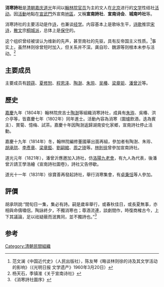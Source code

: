 '''消寒詩社'''是[[清朝|清朝]][[嘉庆|嘉庆]][[道光|道光]]年间以[[翰林院|翰林院]][[官员|官员]]为主的文人在[[北京|北京]]进行的[[文学|文学]]性结社[[活动|活动]]。因[[活動|活動]]地點在[[宣武門|宣武門]]外宣南[[地區|地區]]，又稱'''宣南詩社'''、'''宣南诗会'''、'''城南吟社'''等。

消寒詩社的主要活动是作[[诗|诗]]，也兼谈[[经学|经学]]。内容基本上是歌咏生平，[[诗歌|诗歌]]推崇[[宋诗|宋诗]]，[[散文|散文]]宗[[桐城派|桐城派]]，总体上是[[保守|保守]]的。

这个组织曾经被误认为维新的先声，甚至南社的先驱，具有反帝国主义性质。<ref>范文澜《中国近代史》（人民出版社），陈友琴《略谈林则徐的诗及其文学活动的影响》（《光明日报 文学遗产》1960年3月20日）</ref>事实上，虽然林则徐曾短时加入，但关系并不深。龚自珍、魏源等则根本未参与活动。<ref>杨天石，季镇淮《关于宣南诗社》</ref>

==主要成员==
主要成员有[[顾莼|顾莼]]、[[夏修恕|夏修恕]]、[[程恩泽|程恩泽]]、[[陶澍|陶澍]]、[[朱珔|朱珔]]、[[吴椿|吴椿]]、[[梁章钜|梁章钜]]、[[潘曾沂|潘曾沂]]等。

==歷史==
[[嘉慶|嘉慶]]九年（1804年）翰林院庶吉士[[陶澍|陶澍]]等組織消寒詩社，成員有[[朱珔|朱珔]]、吳椿、洪介亭等，皆嘉慶七年（1802年）同年進士。活動內容為消寒（圍爐飲酒，迭為賓主）、賞菊、憶梅、試茶。嘉慶十年因陶澍返歸湖南安化家鄉，宣南詩社停止活動。

嘉慶十九年（1814年）冬，翰林院編修董國華出面再組，參加者有陶澍、朱珔、[[胡承珙|胡承珙]]、[[李彥章|李彥章]]、[[梁章鉅|梁章鉅]]、[[劉嗣綰|劉嗣綰]]、[[周之琦|周之琦]]等。[[林則徐|林則徐]]曾參加宣南詩社。

道光元年（1821年），潘曾沂應邀加入詩社，仿[[洛陽九老會|洛陽九老會]]，有九人為代表，後潘曾沂請王學浩繪《宣南詩社圖卷》，詩社又告停歇。

道光十一年（1831年）徐寶善再發起詩社，舉行消寒集會，有[[卓秉恬|卓秉恬]]等人參加。

==評價==
胡承珙說:“間旬日一集，集必有詩。嗣是歲率舉行，或春秋佳日，或長夏無事，亦相與命儔嘯侶，陶詠終夕，不獨消寒也；尊酒流連，談劇間作，時復商榷古今，上下其議論，足以祛疑蔽而泯異同，並不獨詩也。”<ref>《消寒詩社圖序》</ref>

==参考==
{{reflist}}

[[Category:清朝民間組織|Category:清朝民間組織]]